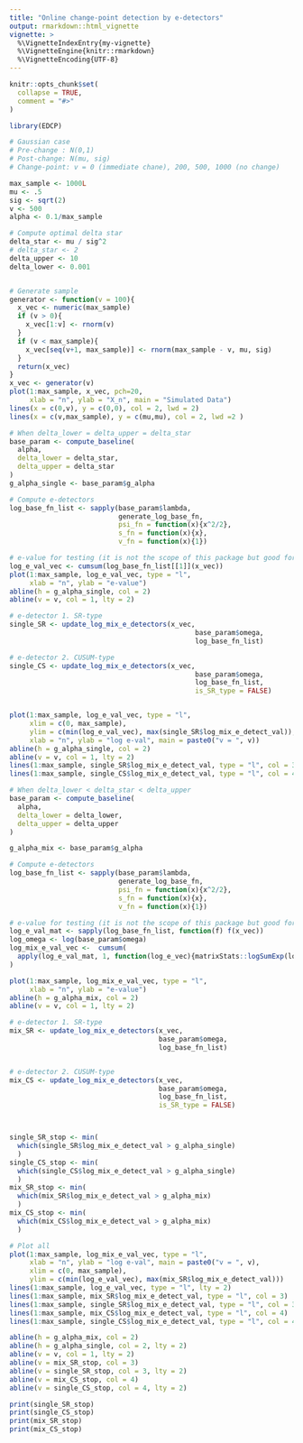 ```yaml
---
title: "Online change-point detection by e-detectors"
output: rmarkdown::html_vignette
vignette: >
  %\VignetteIndexEntry{my-vignette}
  %\VignetteEngine{knitr::rmarkdown}
  %\VignetteEncoding{UTF-8}
---
```


```r
knitr::opts_chunk$set(
  collapse = TRUE,
  comment = "#>"
)
```

```r
library(EDCP)
```

```r
# Gaussian case
# Pre-change : N(0,1)
# Post-change: N(mu, sig)
# Change-point: v = 0 (immediate chane), 200, 500, 1000 (no change)

max_sample <- 1000L
mu <- .5
sig <- sqrt(2)
v <- 500
alpha <- 0.1/max_sample

# Compute optimal delta star
delta_star <- mu / sig^2
# delta_star <- 2
delta_upper <- 10
delta_lower <- 0.001


# Generate sample
generator <- function(v = 100){
  x_vec <- numeric(max_sample)
  if (v > 0){
    x_vec[1:v] <- rnorm(v)
  }
  if (v < max_sample){
    x_vec[seq(v+1, max_sample)] <- rnorm(max_sample - v, mu, sig)
  }
  return(x_vec)
}
x_vec <- generator(v)
plot(1:max_sample, x_vec, pch=20, 
     xlab = "n", ylab = "X_n", main = "Simulated Data")
lines(x = c(0,v), y = c(0,0), col = 2, lwd = 2)
lines(x = c(v,max_sample), y = c(mu,mu), col = 2, lwd =2 )
```

```r
# When delta_lower = delta_upper = delta_star
base_param <- compute_baseline(
  alpha,
  delta_lower = delta_star,
  delta_upper = delta_star
)
g_alpha_single <- base_param$g_alpha

# Compute e-detectors
log_base_fn_list <- sapply(base_param$lambda, 
                           generate_log_base_fn,
                           psi_fn = function(x){x^2/2},
                           s_fn = function(x){x},
                           v_fn = function(x){1})

# e-value for testing (it is not the scope of this package but good for debugging)
log_e_val_vec <- cumsum(log_base_fn_list[[1]](x_vec))
plot(1:max_sample, log_e_val_vec, type = "l", 
     xlab = "n", ylab = "e-value")
abline(h = g_alpha_single, col = 2)
abline(v = v, col = 1, lty = 2)
```

```r
# e-detector 1. SR-type
single_SR <- update_log_mix_e_detectors(x_vec,
                                              base_param$omega,     
                                              log_base_fn_list)

# e-detector 2. CUSUM-type
single_CS <- update_log_mix_e_detectors(x_vec,
                                              base_param$omega,     
                                              log_base_fn_list,
                                              is_SR_type = FALSE)


plot(1:max_sample, log_e_val_vec, type = "l",
     xlim = c(0, max_sample),
     ylim = c(min(log_e_val_vec), max(single_SR$log_mix_e_detect_val)),
     xlab = "n", ylab = "log e-val", main = paste0("v = ", v))
abline(h = g_alpha_single, col = 2)
abline(v = v, col = 1, lty = 2)
lines(1:max_sample, single_SR$log_mix_e_detect_val, type = "l", col = 3)
lines(1:max_sample, single_CS$log_mix_e_detect_val, type = "l", col = 4)
```

```r
# When delta_lower < delta_star < delta_upper
base_param <- compute_baseline(
  alpha,
  delta_lower = delta_lower,
  delta_upper = delta_upper
)

g_alpha_mix <- base_param$g_alpha

# Compute e-detectors
log_base_fn_list <- sapply(base_param$lambda, 
                           generate_log_base_fn,
                           psi_fn = function(x){x^2/2},
                           s_fn = function(x){x},
                           v_fn = function(x){1})

# e-value for testing (it is not the scope of this package but good for debugging)
log_e_val_mat <- sapply(log_base_fn_list, function(f) f(x_vec))
log_omega <- log(base_param$omega)
log_mix_e_val_vec <-  cumsum(
  apply(log_e_val_mat, 1, function(log_e_vec){matrixStats::logSumExp(log_e_vec + log_omega)})
)

plot(1:max_sample, log_mix_e_val_vec, type = "l", 
     xlab = "n", ylab = "e-value")
abline(h = g_alpha_mix, col = 2)
abline(v = v, col = 1, lty = 2)
```

```r
# e-detector 1. SR-type
mix_SR <- update_log_mix_e_detectors(x_vec,
                                     base_param$omega,
                                     log_base_fn_list)


# e-detector 2. CUSUM-type
mix_CS <- update_log_mix_e_detectors(x_vec,
                                     base_param$omega,
                                     log_base_fn_list,
                                     is_SR_type = FALSE)



single_SR_stop <- min(
  which(single_SR$log_mix_e_detect_val > g_alpha_single)
  )
single_CS_stop <- min(
  which(single_CS$log_mix_e_detect_val > g_alpha_single)
  )
mix_SR_stop <- min(
  which(mix_SR$log_mix_e_detect_val > g_alpha_mix)
  )
mix_CS_stop <- min(
  which(mix_CS$log_mix_e_detect_val > g_alpha_mix)
  )

# Plot all 
plot(1:max_sample, log_mix_e_val_vec, type = "l",
     xlab = "n", ylab = "log e-val", main = paste0("v = ", v),
     xlim = c(0, max_sample),
     ylim = c(min(log_e_val_vec), max(mix_SR$log_mix_e_detect_val)))
lines(1:max_sample, log_e_val_vec, type = "l", lty = 2)
lines(1:max_sample, mix_SR$log_mix_e_detect_val, type = "l", col = 3)
lines(1:max_sample, single_SR$log_mix_e_detect_val, type = "l", col = 3, lty =2)
lines(1:max_sample, mix_CS$log_mix_e_detect_val, type = "l", col = 4)
lines(1:max_sample, single_CS$log_mix_e_detect_val, type = "l", col = 4, lty = 2)

abline(h = g_alpha_mix, col = 2)
abline(h = g_alpha_single, col = 2, lty = 2)
abline(v = v, col = 1, lty = 2)
abline(v = mix_SR_stop, col = 3)
abline(v = single_SR_stop, col = 3, lty = 2)
abline(v = mix_CS_stop, col = 4)
abline(v = single_CS_stop, col = 4, lty = 2)

print(single_SR_stop)
print(single_CS_stop)
print(mix_SR_stop)
print(mix_CS_stop)


```
